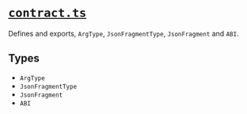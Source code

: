 # [`contract.ts`](https://github.com/HausDAO/daohaus-monorepo/blob/develop/libs/common-utilities/src/types/contract.ts)

Defines and exports, `ArgType`, `JsonFragmentType`, `JsonFragment` and `ABI`.

## Types

- `ArgType`
- `JsonFragmentType`
- `JsonFragment`
- `ABI`
